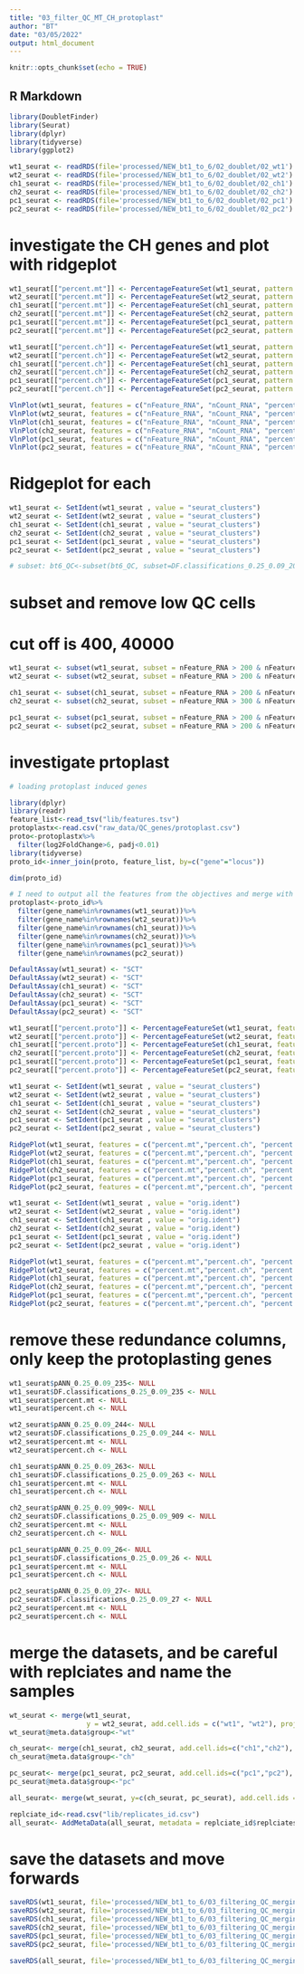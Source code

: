 ```yaml
---
title: "03_filter_QC_MT_CH_protoplast"
author: "BT"
date: "03/05/2022"
output: html_document
---
```


```r
knitr::opts_chunk$set(echo = TRUE)
```

## R Markdown

```r
library(DoubletFinder)
library(Seurat)
library(dplyr)
library(tidyverse)
library(ggplot2)

wt1_seurat <- readRDS(file='processed/NEW_bt1_to_6/02_doublet/02_wt1')
wt2_seurat <- readRDS(file='processed/NEW_bt1_to_6/02_doublet/02_wt2')
ch1_seurat <- readRDS(file='processed/NEW_bt1_to_6/02_doublet/02_ch1')
ch2_seurat <- readRDS(file='processed/NEW_bt1_to_6/02_doublet/02_ch2')
pc1_seurat <- readRDS(file='processed/NEW_bt1_to_6/02_doublet/02_pc1')
pc2_seurat <- readRDS(file='processed/NEW_bt1_to_6/02_doublet/02_pc2')

```

# investigate the CH genes and plot with ridgeplot
```r
wt1_seurat[["percent.mt"]] <- PercentageFeatureSet(wt1_seurat, pattern = "^ATMG")
wt2_seurat[["percent.mt"]] <- PercentageFeatureSet(wt2_seurat, pattern = "^ATMG")
ch1_seurat[["percent.mt"]] <- PercentageFeatureSet(ch1_seurat, pattern = "^ATMG")
ch2_seurat[["percent.mt"]] <- PercentageFeatureSet(ch2_seurat, pattern = "^ATMG")
pc1_seurat[["percent.mt"]] <- PercentageFeatureSet(pc1_seurat, pattern = "^ATMG")
pc2_seurat[["percent.mt"]] <- PercentageFeatureSet(pc2_seurat, pattern = "^ATMG")

wt1_seurat[["percent.ch"]] <- PercentageFeatureSet(wt1_seurat, pattern = "^ATC")
wt2_seurat[["percent.ch"]] <- PercentageFeatureSet(wt2_seurat, pattern = "^ATC")
ch1_seurat[["percent.ch"]] <- PercentageFeatureSet(ch1_seurat, pattern = "^ATC")
ch2_seurat[["percent.ch"]] <- PercentageFeatureSet(ch2_seurat, pattern = "^ATC")
pc1_seurat[["percent.ch"]] <- PercentageFeatureSet(pc1_seurat, pattern = "^ATC")
pc2_seurat[["percent.ch"]] <- PercentageFeatureSet(pc2_seurat, pattern = "^ATC")

VlnPlot(wt1_seurat, features = c("nFeature_RNA", "nCount_RNA", "percent.mt","percent.ch"), ncol = 4)
VlnPlot(wt2_seurat, features = c("nFeature_RNA", "nCount_RNA", "percent.mt","percent.ch"), ncol = 4)
VlnPlot(ch1_seurat, features = c("nFeature_RNA", "nCount_RNA", "percent.mt","percent.ch"), ncol = 4)
VlnPlot(ch2_seurat, features = c("nFeature_RNA", "nCount_RNA", "percent.mt","percent.ch"), ncol = 4)
VlnPlot(pc1_seurat, features = c("nFeature_RNA", "nCount_RNA", "percent.mt","percent.ch"), ncol = 4)
VlnPlot(pc2_seurat, features = c("nFeature_RNA", "nCount_RNA", "percent.mt","percent.ch"), ncol = 4)
```

# Ridgeplot for each
```r
wt1_seurat <- SetIdent(wt1_seurat , value = "seurat_clusters")
wt2_seurat <- SetIdent(wt2_seurat , value = "seurat_clusters")
ch1_seurat <- SetIdent(ch1_seurat , value = "seurat_clusters")
ch2_seurat <- SetIdent(ch2_seurat , value = "seurat_clusters")
pc1_seurat <- SetIdent(pc1_seurat , value = "seurat_clusters")
pc2_seurat <- SetIdent(pc2_seurat , value = "seurat_clusters")

# subset: bt6_QC<-subset(bt6_QC, subset=DF.classifications_0.25_0.09_203=="Singlet")
```


# subset and remove low QC cells
# cut off is 400, 40000

```r
wt1_seurat <- subset(wt1_seurat, subset = nFeature_RNA > 200 & nFeature_RNA < 40000 & percent.mt < 10 & percent.ch<10)
wt2_seurat <- subset(wt2_seurat, subset = nFeature_RNA > 200 & nFeature_RNA < 40000 & percent.mt < 10 & percent.ch<10)

ch1_seurat <- subset(ch1_seurat, subset = nFeature_RNA > 200 & nFeature_RNA < 40000 & percent.mt < 10 & percent.ch<10)
ch2_seurat <- subset(ch2_seurat, subset = nFeature_RNA > 300 & nFeature_RNA < 40000 & percent.mt < 10 & percent.ch<10)

pc1_seurat <- subset(pc1_seurat, subset = nFeature_RNA > 200 & nFeature_RNA < 40000 & percent.mt < 10 & percent.ch<10)
pc2_seurat <- subset(pc2_seurat, subset = nFeature_RNA > 200 & nFeature_RNA < 40000 & percent.mt < 10 & percent.ch<10)
```

# investigate prtoplast
```r
# loading protoplast induced genes

library(dplyr)
library(readr)
feature_list<-read_tsv("lib/features.tsv")
protoplastx<-read.csv("raw_data/QC_genes/protoplast.csv")
proto<-protoplastx%>%
  filter(log2FoldChange>6, padj<0.01)
library(tidyverse)
proto_id<-inner_join(proto, feature_list, by=c("gene"="locus"))

dim(proto_id)

# I need to output all the features from the objectives and merge with prtoplast genes
protoplast<-proto_id%>%
  filter(gene_name%in%rownames(wt1_seurat))%>%
  filter(gene_name%in%rownames(wt2_seurat))%>%
  filter(gene_name%in%rownames(ch1_seurat))%>%
  filter(gene_name%in%rownames(ch2_seurat))%>%
  filter(gene_name%in%rownames(pc1_seurat))%>%
  filter(gene_name%in%rownames(pc2_seurat))

DefaultAssay(wt1_seurat) <- "SCT"
DefaultAssay(wt2_seurat) <- "SCT"
DefaultAssay(ch1_seurat) <- "SCT"
DefaultAssay(ch2_seurat) <- "SCT"
DefaultAssay(pc1_seurat) <- "SCT"
DefaultAssay(pc2_seurat) <- "SCT"

wt1_seurat[["percent.proto"]] <- PercentageFeatureSet(wt1_seurat, features = protoplast$gene_name)
wt2_seurat[["percent.proto"]] <- PercentageFeatureSet(wt2_seurat, features = protoplast$gene_name)
ch1_seurat[["percent.proto"]] <- PercentageFeatureSet(ch1_seurat, features = protoplast$gene_name)
ch2_seurat[["percent.proto"]] <- PercentageFeatureSet(ch2_seurat, features = protoplast$gene_name)
pc1_seurat[["percent.proto"]] <- PercentageFeatureSet(pc1_seurat, features = protoplast$gene_name)
pc2_seurat[["percent.proto"]] <- PercentageFeatureSet(pc2_seurat, features = protoplast$gene_name)
```


```r
wt1_seurat <- SetIdent(wt1_seurat , value = "seurat_clusters")
wt2_seurat <- SetIdent(wt2_seurat , value = "seurat_clusters")
ch1_seurat <- SetIdent(ch1_seurat , value = "seurat_clusters")
ch2_seurat <- SetIdent(ch2_seurat , value = "seurat_clusters")
pc1_seurat <- SetIdent(pc1_seurat , value = "seurat_clusters")
pc2_seurat <- SetIdent(pc2_seurat , value = "seurat_clusters")

RidgePlot(wt1_seurat, features = c("percent.mt","percent.ch", "percent.proto"))
RidgePlot(wt2_seurat, features = c("percent.mt","percent.ch", "percent.proto"))
RidgePlot(ch1_seurat, features = c("percent.mt","percent.ch", "percent.proto"))
RidgePlot(ch2_seurat, features = c("percent.mt","percent.ch", "percent.proto"))
RidgePlot(pc1_seurat, features = c("percent.mt","percent.ch", "percent.proto"))
RidgePlot(pc2_seurat, features = c("percent.mt","percent.ch", "percent.proto"))

wt1_seurat <- SetIdent(wt1_seurat , value = "orig.ident")
wt2_seurat <- SetIdent(wt2_seurat , value = "orig.ident")
ch1_seurat <- SetIdent(ch1_seurat , value = "orig.ident")
ch2_seurat <- SetIdent(ch2_seurat , value = "orig.ident")
pc1_seurat <- SetIdent(pc1_seurat , value = "orig.ident")
pc2_seurat <- SetIdent(pc2_seurat , value = "orig.ident")

RidgePlot(wt1_seurat, features = c("percent.mt","percent.ch", "percent.proto")) #+xlim(c(0,100))
RidgePlot(wt2_seurat, features = c("percent.mt","percent.ch", "percent.proto"))
RidgePlot(ch1_seurat, features = c("percent.mt","percent.ch", "percent.proto"))
RidgePlot(ch2_seurat, features = c("percent.mt","percent.ch", "percent.proto"))
RidgePlot(pc1_seurat, features = c("percent.mt","percent.ch", "percent.proto"))
RidgePlot(pc2_seurat, features = c("percent.mt","percent.ch", "percent.proto"))


```


# remove these redundance columns, only keep the protoplasting genes
```r
wt1_seurat$pANN_0.25_0.09_235<- NULL
wt1_seurat$DF.classifications_0.25_0.09_235 <- NULL
wt1_seurat$percent.mt <- NULL
wt1_seurat$percent.ch <- NULL

wt2_seurat$pANN_0.25_0.09_244<- NULL
wt2_seurat$DF.classifications_0.25_0.09_244 <- NULL
wt2_seurat$percent.mt <- NULL
wt2_seurat$percent.ch <- NULL

ch1_seurat$pANN_0.25_0.09_263<- NULL
ch1_seurat$DF.classifications_0.25_0.09_263 <- NULL
ch1_seurat$percent.mt <- NULL
ch1_seurat$percent.ch <- NULL

ch2_seurat$pANN_0.25_0.09_909<- NULL
ch2_seurat$DF.classifications_0.25_0.09_909 <- NULL
ch2_seurat$percent.mt <- NULL
ch2_seurat$percent.ch <- NULL

pc1_seurat$pANN_0.25_0.09_26<- NULL
pc1_seurat$DF.classifications_0.25_0.09_26 <- NULL
pc1_seurat$percent.mt <- NULL
pc1_seurat$percent.ch <- NULL

pc2_seurat$pANN_0.25_0.09_27<- NULL
pc2_seurat$DF.classifications_0.25_0.09_27 <- NULL
pc2_seurat$percent.mt <- NULL
pc2_seurat$percent.ch <- NULL
```

# merge the datasets, and be careful with replciates and name the samples
```r
wt_seurat <- merge(wt1_seurat, 
                   y = wt2_seurat, add.cell.ids = c("wt1", "wt2"), project = "wt")# merge bt1 and bt4
wt_seurat@meta.data$group<-"wt"

ch_seurat<- merge(ch1_seurat, ch2_seurat, add.cell.ids=c("ch1","ch2"), project = "ch") # merge bt2 and bt5
ch_seurat@meta.data$group<-"ch"

pc_seurat<- merge(pc1_seurat, pc2_seurat, add.cell.ids=c("pc1","pc2"), project = "pc")
pc_seurat@meta.data$group<-"pc"

all_seurat<- merge(wt_seurat, y=c(ch_seurat, pc_seurat), add.cell.ids = c("wt","ch","pc"), project = "all_seurat")

replciate_id<-read.csv("lib/replicates_id.csv")
all_seurat<- AddMetaData(all_seurat, metadata = replciate_id$replciates, col.name = "replicates" )
```


# save the datasets and move forwards
```r
saveRDS(wt1_seurat, file='processed/NEW_bt1_to_6/03_filtering_QC_merging/wt1')
saveRDS(wt2_seurat, file='processed/NEW_bt1_to_6/03_filtering_QC_merging/wt2')
saveRDS(ch1_seurat, file='processed/NEW_bt1_to_6/03_filtering_QC_merging/ch1')
saveRDS(ch2_seurat, file='processed/NEW_bt1_to_6/03_filtering_QC_merging/ch2')
saveRDS(pc1_seurat, file='processed/NEW_bt1_to_6/03_filtering_QC_merging/pc1')
saveRDS(pc2_seurat, file='processed/NEW_bt1_to_6/03_filtering_QC_merging/pc2')

saveRDS(all_seurat, file='processed/NEW_bt1_to_6/03_filtering_QC_merging/merged')
```

